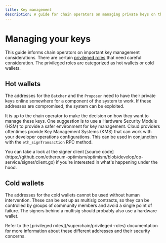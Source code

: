 ```yaml
---
title: Key management
description: A guide for chain operators on managing private keys on their chain, covering hot and cold wallets, and the use of an HSM.
---
```




# Managing your keys

This guide informs chain operators on important key management considerations. 
There are certain [privileged roles](/superchain/privileged-roles) that 
need careful consideration. The privileged roles are categorized as hot wallets
or cold wallets.

## Hot wallets

The addresses for the `Batcher` and the `Proposer` need to have their private 
keys online somewhere for a component of the system to work. If these addresses
are compromised, the system can be exploited.

It is up to the chain operator to make the decision on how they want to manage
these keys. One suggestion is to use a Hardware Security Module (HSM) to provide
a safer environment for key management. Cloud providers oftentimes provide 
Key Management Systems (KMS) that can work with your developer operations 
configurations. This can be used in conjunction with the `eth_signTransaction`
RPC method.

<Info>
  You can take a look at the signer client [source code](https://github.com/ethereum-optimism/optimism/blob/develop/op-service/signer/client.go)
  if you're interested in what's happening under the hood.
</Info>

## Cold wallets 

The addresses for the cold wallets cannot be used without human intervention. 
These can be set up as multisig contracts, so they can be controlled by groups 
of community members and avoid a single point of failure. The signers behind a
multisig should probably also use a hardware wallet. 

<Info>
  Refer to the [privileged roles](/superchain/privileged-roles) documentation
  for more information about these different addresses and their security concerns.
</Info>
